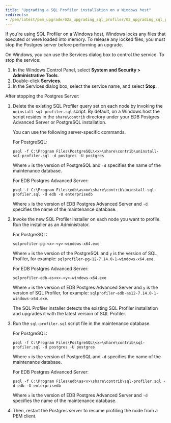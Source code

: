 ```yaml
---
title: "Upgrading a SQL Profiler installation on a Windows host"
redirects:
- /pem/latest/pem_upgrade/02a_upgrading_sql_profiler/02_upgrading_sql_profiler_windows/
---
```


If you're using SQL Profiler on a Windows host, Windows locks any files that executed or were loaded into memory. To release any locked files, you must stop the Postgres server before performing an upgrade.

On Windows, you can use the Services dialog box to control the service. To stop the service:

1. In the Windows Control Panel, select **System and Security > Administrative Tools**.
1. Double-click **Services**. 
1. In the Services dialog box, select the service name, and select **Stop**.

After stopping the Postgres Server:

1.  Delete the existing SQL Profiler query set on each node by invoking the `uninstall-sql-profiler.sql` script. By default, on a Windows host the script resides in the `share\contrib` directory under your EDB Postgres Advanced Server or PostgreSQL installation.

    You can use the following server-specific commands.

    For PostgreSQL:

    ```shell
    psql -f C:\Program Files\PostgreSQL\<x>\share\contrib\uninstall-sql-profiler.sql -d postgres -U postgres
    ```

    Where `x` is the version of PostgreSQL and `-d` specifies the name of the maintenance database.

    For EDB Postgres Advanced Server:

    ```shell
    psql -f C:\Program Files\edb\as<x>\share\contrib\uninstall-sql-profiler.sql -d edb -U enterprisedb
    ```

    Where `x` is the version of EDB Postgres Advanced Server and `-d` specifies the name of the maintenance database.

2.  Invoke the new SQL Profiler installer on each node you want to profile. Run the installer as an Administrator.

    For PostgreSQL:

    ```shell
    sqlprofiler-pg-<x>-<y>-windows-x64.exe
    ```

    Where `x` is the version of the PostgreSQL and `y` is the version of SQL Profiler, for example: `sqlprofiler-pg-12-7.14.0-1-windows-x64.exe`.

    For EDB Postgres Advanced Server:

    ```shell
    sqlprofiler-edb-as<x>-<y>-windows-x64.exe
    ```

    Where `x` is the version of EDB Postgres Advanced Server and `y` is the version of SQL Profiler, for example: `sqlprofiler-edb-as12-7.14.0-1-windows-x64.exe`.

    The SQL Profiler installer detects the existing SQL Profiler installation and upgrades it with the latest version of SQL Profiler.

3.  Run the `sql-profiler.sql` script file in the maintenance database.

    For PostgreSQL:

    ```shell
    psql -f C:\Program Files\PostgreSQL\<x>\share\contrib\sql-profiler.sql -d postgres -U postgres
    ```

    Where `x` is the version of PostgreSQL and `-d` specifies the name of the maintenance database.

    For EDB Postgres Advanced Server:

    ```shell
    psql -f C:\Program Files\edb\as<x>\share\contrib\sql-profiler.sql -d edb -U enterprisedb
    ```

    Where `x` is the version of EDB Postgres Advanced Server and `-d` specifies the name of the maintenance database.

4.  Then, restart the Postgres server to resume profiling the node from a PEM client.


